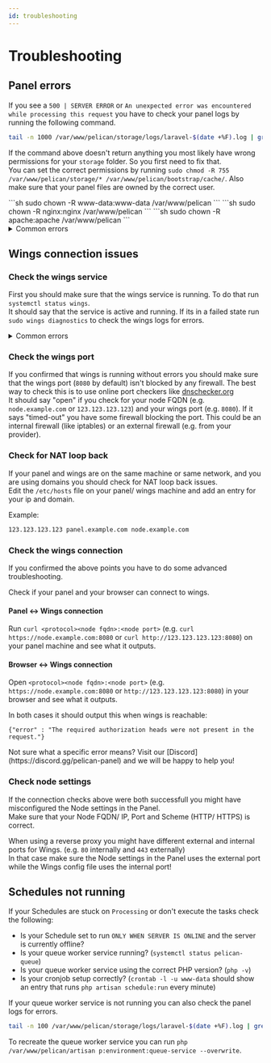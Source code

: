 ```yaml
---
id: troubleshooting
---
```



# Troubleshooting

## Panel errors

If you see a `500 | SERVER ERROR` or `An unexpected error was encountered while processing this request` you have to check your panel logs by running the following command.

```sh
tail -n 1000 /var/www/pelican/storage/logs/laravel-$(date +%F).log | grep "\[$(date +%Y)"
```

If the command above doesn't return anything you most likely have wrong permissions for your `storage` folder. So you first need to fix that.  
You can set the correct permissions by running `sudo chmod -R 755 /var/www/pelican/storage/* /var/www/pelican/bootstrap/cache/`. Also make sure that your panel files are owned by the correct user.

<Tabs groupId="webserver">
    <TabItem value='NGINX/Apache'>
        ```sh
        sudo chown -R www-data:www-data /var/www/pelican
        ```
    </TabItem>
    <TabItem value='Rocky Linux NGINX'>
        ```sh 
        sudo chown -R nginx:nginx /var/www/pelican
        ```
    </TabItem>
    <TabItem value='Rocky Linux Apache'>
        ```sh 
        sudo chown -R apache:apache /var/www/pelican
        ```
    </TabItem>
</Tabs>

<details>
    <summary>Common errors</summary>

    * `ErrorException: file_put_contents(_____): failed to open stream: Permission denied`: Wrong file permissions/ ownership for the panel files, see above.
    * `502 Bad Gateway Error`: Make sure that php-fpm is running and that you are using the correct php version in your webserver config.
    * `CSRF token mismatch`: Enable SSL for your Panel with HTTPS protocol scheme in the APP_URL, or set `SESSION_SECURE_COOKIE` to `false` in your `.env` file.
    * `Connection refused [tcp://_______:6379]`: Redis isn't running or isn't reachable for some other reason. (start by checking the status of the redis service: `systemctl status redis-server`)
    * `SSL: no alternative certificate subject name matches target host name '_______'`: The used SSL certificate for your panel isn't valid for your panel domain, see [this guide](./guides/ssl) for creating a new SSL certificate.
    * `General error: 8 attempt to write a readonly database`: Your `database.sqlite` has wrong file permissions and is readonly. Make sure the file is writeable and owned by the correct user.
    * `Class '_____' not found`: This usually means you are missing php extensions. Make sure [all needed extensions](./panel/getting-started#dependencies) are installed and that you are using the correct php version.
    * `Connection timed out after 5001 miliseconds for _______:8080`: Your panel can't reach wings, see the wings connection issues steps below.
</details>

## Wings connection issues

### Check the wings service

First you should make sure that the wings service is running. To do that run `systemctl status wings`.  
It should say that the service is active and running. If its in a failed state run `sudo wings diagnostics` to check the wings logs for errors.

<details>
    <summary>Common errors</summary>

    * `open /etc/letsencrypt/live/_____________/fullchain.pem: no such file or directory`: The SSL certificate for wings is missing, see [this guide](./guides/ssl) for creating a SSL certificate.
    * `Pool overlaps with other one on this address space`: You already have a docker network using the default subnet. (`172.18.0.0/16`) Change the subnet in your wings config file and use `systemctl stop wings && docker network rm pelican_nw && systemctl start wings` to apply the change.
    * `Error response from Panel: AccessDeniedHttpException: You are not authorized to access this resource. (HTTP/403)`: Your wings token is wrong, you need [update the token in your config.yml file](./wings/install#configure)
    * `Error response from Panel: _MissingResponseCode: No error response returned from API endpoint`: Your panel is not responding correctly. This usually happens when Cloudflare is blocking the connection. In that case make sure your wings ip is added to the Cloudflare firewall. If you aren't using Cloudflare it might be some other CDN/ DDoS protection service or your provider.
    * `remote: could not unmarshal response: invalid character '<' looking for beginning of value`: This is basically the same error as above: Cloudflare is blocking the connection.
</details>

### Check the wings port

If you confirmed that wings is running without errors you should make sure that the wings port (`8080` by default) isn't blocked by any firewall. The best way to check this is to use online port checkers like [dnschecker.org](https://dnschecker.org/port-scanner.php)  
It should say "open" if you check for your node FQDN (e.g. `node.example.com` or `123.123.123.123`) and your wings port (e.g. `8080`). If it says "timed-out" you have some firewall blocking the port. This could be an internal firewall (like iptables) or an external firewall (e.g. from your provider).

### Check for NAT loop back

If your panel and wings are on the same machine or same network, and you are using domains you should check for NAT loop back issues.  
Edit the `/etc/hosts` file on your panel/ wings machine and add an entry for your ip and domain.

Example:

```txt title="/etc/hosts"
123.123.123.123 panel.example.com node.example.com
```

### Check the wings connection

If you confirmed the above points you have to do some advanced troubleshooting.

Check if your panel and your browser can connect to wings.

#### Panel \<-> Wings connection

Run `curl <protocol><node fqdn>:<node port>` (e.g. `curl https://node.example.com:8080` or `curl http://123.123.123.123:8080`) on your panel machine and see what it outputs.

#### Browser \<-> Wings connection

Open `<protocol><node fqdn>:<node port>` (e.g. `https://node.example.com:8080` or `http://123.123.123.123:8080`) in your browser and see what it outputs.

In both cases it should output this when wings is reachable:
```
{"error" : "The required authorization heads were not present in the request."}
```

<Admonition type="info">
    Not sure what a specific error means?
    Visit our [Discord](https://discord.gg/pelican-panel) and we will be happy to help you!
</Admonition>

### Check node settings

If the connection checks above were both successfull you might have misconfigured the Node settings in the Panel.  
Make sure that your Node FQDN/ IP, Port and Scheme (HTTP/ HTTPS) is correct.

When using a reverse proxy you might have different external and internal ports for Wings. (e.g. `80` internally and `443` externally)  
In that case make sure the Node settings in the Panel uses the external port while the Wings config file uses the internal port!

## Schedules not running

If your Schedules are stuck on `Processing` or don't execute the tasks check the following:

* Is your Schedule set to run `ONLY WHEN SERVER IS ONLINE` and the server is currently offline?
* Is your queue worker service running? (`systemctl status pelican-queue`)
* Is your queue worker service using the correct PHP version? (`php -v`)
* Is your cronjob setup correctly? (`crontab -l -u www-data` should show an entry that runs `php artisan schedule:run` every minute)

If your queue worker service is not running you can also check the panel logs for errors.

```sh
tail -n 100 /var/www/pelican/storage/logs/laravel-$(date +%F).log | grep "\[$(date +%Y)"
```

To recreate the queue worker service you can run `php /var/www/pelican/artisan p:environment:queue-service --overwrite`.
